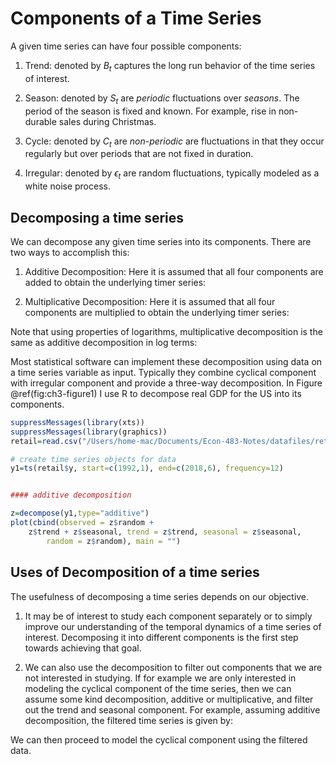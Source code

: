 # Components of a Time Series

A given time series can have four possible components:

1. Trend: denoted by $B_t$ captures the long run behavior of the time series of interest.

2. Season: denoted by $S_t$ are *periodic* fluctuations over *seasons*. The period of the season is fixed and known. For example, rise in non-durable sales during Christmas.

3. Cycle: denoted by $C_t$ are *non-periodic* are fluctuations in that they occur regularly but over periods that are not fixed in duration.

4. Irregular: denoted by $\epsilon_t$ are random fluctuations, typically modeled as a white noise process.

## Decomposing a time series

We can decompose any given time series into its components. There are two ways to accomplish this:

1. Additive Decomposition: Here it is assumed that all four components are added to obtain the underlying timer series:
\begin{equation}
y_t= B_t+S_t+C_t +\epsilon_t
\end{equation}

2. Multiplicative Decomposition: Here it is assumed that all four components are multiplied to obtain the underlying timer series:
\begin{equation}
y_t= B_t \times S_t \times C_t \times \epsilon_t
\end{equation}

Note that using properties of logarithms, multiplicative decomposition is the same as additive decomposition in log terms:
\begin{equation}
log(y_t)= log(B_t) + log(S_t) + log(C_t) + log(\epsilon_t)
\end{equation}

Most statistical software can implement these decomposition using data on a time series variable as input. Typically they combine cyclical component with irregular component and provide a three-way decomposition. In Figure \@ref(fig:ch3-figure1) I use R to decompose real GDP for the US into its components.

```r
suppressMessages(library(xts))
suppressMessages(library(graphics))
retail=read.csv("/Users/home-mac/Documents/Econ-483-Notes/datafiles/retail.csv")

# create time series objects for data 
y1=ts(retail$y, start=c(1992,1), end=c(2018,6), frequency=12)


#### additive decomposition

z=decompose(y1,type="additive")
plot(cbind(observed = z$random + 
    z$trend + z$seasonal, trend = z$trend, seasonal = z$seasonal, 
        random = z$random), main = "") 

```


## Uses of Decomposition of a time series

The usefulness of decomposing a time series depends on our objective.

1. It may be of interest to study each component separately or to simply improve our understanding of the temporal dynamics of a time series of interest. Decomposing it into different components is the first step towards achieving that goal.

2. We can also use the decomposition to filter out components that we are not interested in studying. If for example we are only interested in modeling the cyclical component of the time series, then we can assume some kind decomposition, additive or multiplicative, and filter out the trend and seasonal component. For example, assuming additive decomposition, the filtered time series is given by:
\begin{equation}
Filtered \ y_t= y_t-B_t-S_t
\end{equation}

We can then proceed to model the cyclical component using the filtered data.